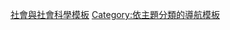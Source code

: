 {{template category
|type = navbox
|description = 
|help = '''請勿直接將導航模板加入本分類中，請使用本分類下的各個次分類。''' 
}}

[[Category:社會與社會科學模板|]]
[[Category:依主題分類的導航模板|Category:依主題分類的導航模板]]